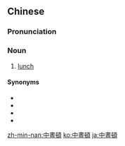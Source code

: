 {{also|中昼顿}}
==Chinese==
{{zh-forms|s=中昼顿|type=21}}

===Pronunciation===
{{zh-pron
|mn=tiong-tàu-tǹg
|cat=n
}}

===Noun===
{{zh-noun}}

# {{lb|zh|Min Nan}} [[lunch]]

====Synonyms====
* {{zh-l|午餐}}
* {{zh-l|午飯}}
* {{zh-l|中餐|tr=zhōngcān}}
* {{zh-l|中飯}}

[[zh-min-nan:中晝頓]]
[[ko:中晝頓]]
[[ja:中晝頓]]